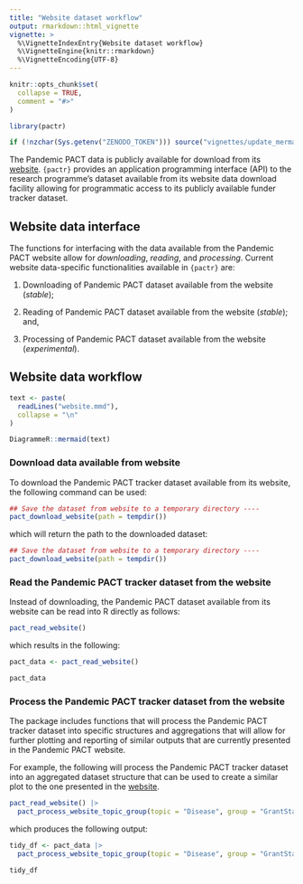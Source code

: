 ```yaml
---
title: "Website dataset workflow"
output: rmarkdown::html_vignette
vignette: >
  %\VignetteIndexEntry{Website dataset workflow}
  %\VignetteEngine{knitr::rmarkdown}
  %\VignetteEncoding{UTF-8}
---
```


```r
knitr::opts_chunk$set(
  collapse = TRUE,
  comment = "#>"
)
```

```r
library(pactr)

if (!nzchar(Sys.getenv("ZENODO_TOKEN"))) source("vignettes/update_mermaid.R")
```

The Pandemic PACT data is publicly available for download from its [website](https://www.pandemicpact.org/). `{pactr}` provides an application programming interface (API) to the research programme's dataset available from its website data download facility allowing for programmatic access to its publicly available funder tracker dataset.

## Website data interface

The functions for interfacing with the data available from the Pandemic PACT website allow for *downloading*, *reading*, and *processing*. Current website data-specific functionalities available in `{pactr}` are:

1. Downloading of Pandemic PACT dataset available from the website (*stable*);

2. Reading of Pandemic PACT dataset available from the website (*stable*); and,

3. Processing of Pandemic PACT dataset available from the website (*experimental*).

## Website data workflow

```r
text <- paste(
  readLines("website.mmd"),
  collapse = "\n"
)

DiagrammeR::mermaid(text)
```

### Download data available from website

To download the Pandemic PACT tracker dataset available from its website, the following command can be used:

```r
## Save the dataset from website to a temporary directory ----
pact_download_website(path = tempdir())
```

which will return the path to the downloaded dataset:

```r
## Save the dataset from website to a temporary directory ----
pact_download_website(path = tempdir())
```

### Read the Pandemic PACT tracker dataset from the website

Instead of downloading, the Pandemic PACT dataset available from its website can be read into R directly as follows:

```r
pact_read_website()
```

which results in the following:

```r
pact_data <- pact_read_website()

pact_data
```

### Process the Pandemic PACT tracker dataset from the website

The package includes functions that will process the Pandemic PACT tracker dataset into specific structures and aggregations that will allow for further plotting and reporting of similar outputs that are currently presented in the Pandemic PACT website.

For example, the following will process the Pandemic PACT tracker dataset into an aggregated dataset structure that can be used to create a similar plot to the one presented in the [website](https://www.pandemicpact.org/visualise#disease).

```r
pact_read_website() |>
  pact_process_website_topic_group(topic = "Disease", group = "GrantStartYear")
```

which produces the following output:

```r
tidy_df <- pact_data |>
  pact_process_website_topic_group(topic = "Disease", group = "GrantStartYear")

tidy_df
```
